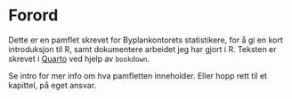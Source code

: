 

# Forord {.unnumbered}

Dette er en pamflet skrevet for Byplankontorets statistikere, for å gi en kort introduksjon til R, samt dokumentere arbeidet jeg har gjort i R. Teksten er skrevet i [Quarto](https://quarto.org/docs/books) ved hjelp av `bookdown`.

Se intro for mer info om hva pamfletten inneholder. Eller hopp rett til et kapittel, på eget ansvar.